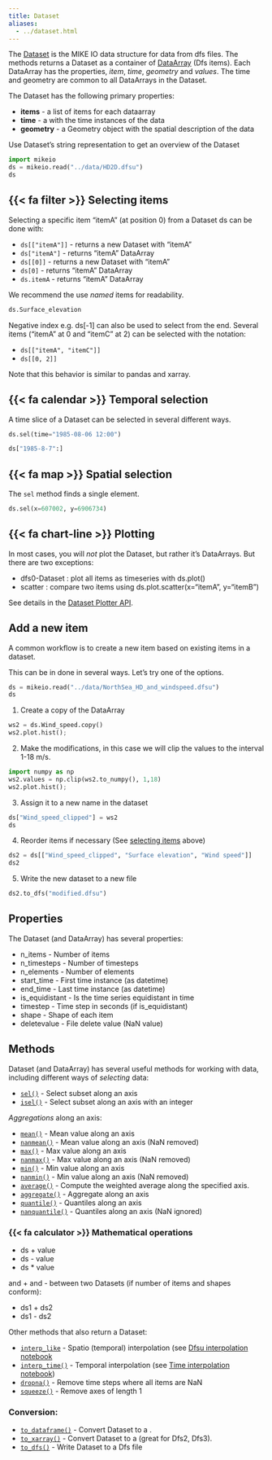 ```yaml
---
title: Dataset
aliases:
  - ../dataset.html
---
```


The [Dataset](`mikeio.Dataset`) is the MIKE IO data structure 
for data from dfs files. 
The [](`mikeio.read`) methods returns a Dataset as a container of [DataArray](`mikeio.DataArray`) (Dfs items). Each DataArray has the properties, *item*, *time*, *geometry* and *values*. The time and geometry are common to all DataArrays in the Dataset. 

The Dataset has the following primary properties: 

* **items** - a list of [](`mikeio.ItemInfo`) items for each dataarray
* **time** - a [](`pandas.DatetimeIndex`) with the time instances of the data
* **geometry** - a Geometry object with the spatial description of the data


Use Dataset's string representation to get an overview of the Dataset


```python
import mikeio
ds = mikeio.read("../data/HD2D.dfsu")
ds
```

## {{< fa filter >}} Selecting items

Selecting a specific item "itemA" (at position 0) from a Dataset ds can be done with:

* `ds[["itemA"]]` - returns a new Dataset with "itemA"
* `ds["itemA"]` - returns "itemA" DataArray
* `ds[[0]]` - returns a new Dataset with "itemA" 
* `ds[0]` - returns "itemA" DataArray
* `ds.itemA` - returns "itemA" DataArray

We recommend the use *named* items for readability. 

```python
ds.Surface_elevation
```

Negative index e.g. ds[-1] can also be used to select from the end. 
Several items ("itemA" at 0 and "itemC" at 2) can be selected with the notation:

* `ds[["itemA", "itemC"]]`
* `ds[[0, 2]]`

Note that this behavior is similar to pandas and xarray.


## {{< fa calendar >}} Temporal selection

A time slice of a Dataset can be selected in several different ways. 

```python
ds.sel(time="1985-08-06 12:00")
```

```python
ds["1985-8-7":]
```

## {{< fa map >}} Spatial selection

The `sel` method finds a single element.

```python
ds.sel(x=607002, y=6906734)
```


## {{< fa chart-line >}} Plotting

In most cases, you will *not* plot the Dataset, but rather it's DataArrays. But there are two exceptions: 

* dfs0-Dataset : plot all items as timeseries with ds.plot()
* scatter : compare two items using ds.plot.scatter(x="itemA", y="itemB")

See details in the [Dataset Plotter API](`mikeio.dataset._data_plot._DatasetPlotter`).


## Add a new item

A common workflow is to create a new item based on existing items in a dataset.

This can be in done in several ways. Let's try one of the options.

```python
ds = mikeio.read("../data/NorthSea_HD_and_windspeed.dfsu")
ds
```

1. Create a copy of the DataArray

```python
ws2 = ds.Wind_speed.copy()
ws2.plot.hist();
```

2. Make the modifications, in this case we will clip the values to the interval 1-18 m/s.

```python
import numpy as np
ws2.values = np.clip(ws2.to_numpy(), 1,18)
ws2.plot.hist();
```

3. Assign it to a new name in the dataset

```python
ds["Wind_speed_clipped"] = ws2
ds
```

4. Reorder items if necessary (See [selecting items](#selecting-items) above)

```python
ds2 = ds[["Wind_speed_clipped", "Surface elevation", "Wind speed"]]
ds2
```

5. Write the new dataset to a new file

```python
ds2.to_dfs("modified.dfsu")
```


## Properties
The Dataset (and DataArray) has several properties:

* n_items - Number of items
* n_timesteps - Number of timesteps
* n_elements - Number of elements
* start_time - First time instance (as datetime)
* end_time - Last time instance (as datetime)
* is_equidistant - Is the time series equidistant in time
* timestep - Time step in seconds (if is_equidistant)
* shape - Shape of each item
* deletevalue - File delete value (NaN value)

## Methods

Dataset (and DataArray) has several useful methods for working with data, 
including different ways of *selecting* data:

* [`sel()`](`mikeio.Dataset.sel`) - Select subset along an axis
* [`isel()`](`mikeio.Dataset.isel`) - Select subset along an axis with an integer

*Aggregations* along an axis:

* [`mean()`](`mikeio.Dataset.mean`) - Mean value along an axis
* [`nanmean()`](`mikeio.Dataset.nanmean`) - Mean value along an axis (NaN removed)
* [`max()`](`mikeio.Dataset.max`) - Max value along an axis
* [`nanmax()`](`mikeio.Dataset.nanmax`) - Max value along an axis (NaN removed)
* [`min()`](`mikeio.Dataset.min`) - Min value along an axis
* [`nanmin()`](`mikeio.Dataset.nanmin`) - Min value along an axis (NaN removed)
* [`average()`](`mikeio.Dataset.average`) - Compute the weighted average along the specified axis.
* [`aggregate()`](`mikeio.Dataset.aggregate`) - Aggregate along an axis
* [`quantile()`](`mikeio.Dataset.quantile`) - Quantiles along an axis
* [`nanquantile()`](`mikeio.Dataset.nanquantile`) - Quantiles along an axis (NaN ignored)

### {{< fa calculator >}} Mathematical operations

* ds + value
* ds - value
* ds * value

and + and - between two Datasets (if number of items and shapes conform):

* ds1 + ds2
* ds1 - ds2

Other methods that also return a Dataset:

* [`interp_like`](`mikeio.Dataset.interp_like`) - Spatio (temporal) interpolation (see [Dfsu interpolation notebook](../examples/dfsu/spatial_interpolation.qmd)
* [`interp_time()`](`mikeio.Dataset.interp_time`) - Temporal interpolation (see [Time interpolation notebook](../examples/Time-interpolation.qmd))
* [`dropna()`](`mikeio.Dataset.dropna`) - Remove time steps where all items are NaN
* [`squeeze()`](`mikeio.Dataset.squeeze`) - Remove axes of length 1

### Conversion:

* [`to_dataframe()`](`mikeio.Dataset.to_dataframe`) - Convert Dataset to a [](`pandas.DataFrame`).
* [`to_xarray()`](`mikeio.Dataset.to_xarray`) - Convert Dataset to a [](`xarray.Dataset`) (great for Dfs2, Dfs3).
* [`to_dfs()`](`mikeio.Dataset.to_dfs`) - Write Dataset to a Dfs file



